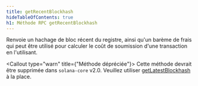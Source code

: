 ```yaml
---
title: getRecentBlockhash
hideTableOfContents: true
h1: Méthode RPC getRecentBlockhash
---
```


Renvoie un hachage de bloc récent du registre, ainsi qu'un barème de frais qui
peut être utilisé pour calculer le coût de soumission d'une transaction en
l'utilisant.

<Callout type="warn" title={"Méthode dépréciée"}>
  Cette méthode devrait être supprimée dans `solana-core` v2.0. Veuillez
  utiliser [getLatestBlockhash](/docs/rpc/http/getlatestblockhash) à la place.
</Callout>
